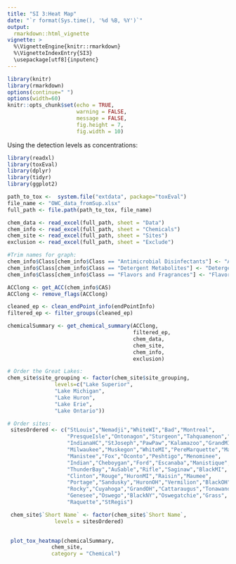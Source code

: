 ```yaml
---
title: "SI 3:Heat Map"
date: "`r format(Sys.time(), '%d %B, %Y')`"
output: 
  rmarkdown::html_vignette
vignette: >
  %\VignetteEngine{knitr::rmarkdown}
  %\VignetteIndexEntry{SI3}
  \usepackage[utf8]{inputenc}
---
```



```r
library(knitr)
library(rmarkdown)
options(continue=" ")
options(width=60)
knitr::opts_chunk$set(echo = TRUE,
                      warning = FALSE,
                      message = FALSE,
                      fig.height = 7,
                      fig.width = 10)
```

Using the detection levels as concentrations:


```r
library(readxl)
library(toxEval)
library(dplyr)
library(tidyr)
library(ggplot2)

path_to_tox <-  system.file("extdata", package="toxEval")
file_name <- "OWC_data_fromSup.xlsx"
full_path <- file.path(path_to_tox, file_name)

chem_data <- read_excel(full_path, sheet = "Data")
chem_info <- read_excel(full_path, sheet = "Chemicals") 
chem_site <- read_excel(full_path, sheet = "Sites")
exclusion <- read_excel(full_path, sheet = "Exclude")

#Trim names for graph:
chem_info$Class[chem_info$Class == "Antimicrobial Disinfectants"] <- "Antimicrobial"
chem_info$Class[chem_info$Class == "Detergent Metabolites"] <- "Detergent"
chem_info$Class[chem_info$Class == "Flavors and Fragrances"] <- "Flavor/Fragrance"

ACClong <- get_ACC(chem_info$CAS)
ACClong <- remove_flags(ACClong)

cleaned_ep <- clean_endPoint_info(endPointInfo)
filtered_ep <- filter_groups(cleaned_ep)

chemicalSummary <- get_chemical_summary(ACClong,
                                        filtered_ep,
                                        chem_data, 
                                        chem_site, 
                                        chem_info,
                                        exclusion)

# Order the Great Lakes:
chem_site$site_grouping <- factor(chem_site$site_grouping,
               levels=c("Lake Superior",
               "Lake Michigan",
               "Lake Huron",
               "Lake Erie",
               "Lake Ontario"))

# Order sites:
 sitesOrdered <- c("StLouis","Nemadji","WhiteWI","Bad","Montreal",
                   "PresqueIsle","Ontonagon","Sturgeon","Tahquamenon","Burns",
                   "IndianaHC","StJoseph","PawPaw","Kalamazoo","GrandMI",
                   "Milwaukee","Muskegon","WhiteMI","PereMarquette","Manitowoc",
                   "Manistee","Fox","Oconto","Peshtigo","Menominee",
                   "Indian","Cheboygan","Ford","Escanaba","Manistique",
                   "ThunderBay","AuSable","Rifle","Saginaw","BlackMI",
                   "Clinton","Rouge","HuronMI","Raisin","Maumee",
                   "Portage","Sandusky","HuronOH","Vermilion","BlackOH",
                   "Rocky","Cuyahoga","GrandOH","Cattaraugus","Tonawanda",
                   "Genesee","Oswego","BlackNY","Oswegatchie","Grass",
                   "Raquette","StRegis")

 chem_site$`Short Name` <- factor(chem_site$`Short Name`,
               levels = sitesOrdered)

   
 plot_tox_heatmap(chemicalSummary,
              chem_site,
              category = "Chemical")

```